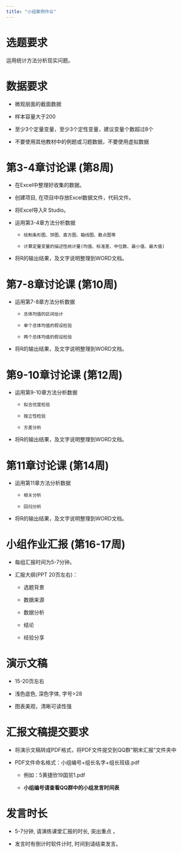 ```yaml
---
title: "小组案例作业"
---
```


# 选题要求

运用统计方法分析现实问题。

# 数据要求

-   微观层面的截面数据

-   样本容量大于200

-   至少3个定量变量，至少3个定性变量，建议变量个数超过8个

-   不要使用其他教材中的例题或习题数据，不要使用虚拟数据

# 第3-4章讨论课 (第8周)

-   在Excel中整理好收集的数据。

-   创建项目, 在项目中存放Excel数据文件，代码文件。

-   将Excel导入R Studio。

-   运用第3-4章方法分析数据

    -     绘制条形图、饼图、直方图、箱线图、散点图等
  
    -     计算定量变量的描述性统计量(均值、标准差、中位数、最小值、最大值)
    
-   将R的输出结果，及文字说明整理到WORD文档。

# 第7-8章讨论课  (第10周)

-   运用第7-8章方法分析数据

    -     总体均值的区间估计
  
    -     单个总体均值的假设检验
    
    -     两个总体均值的假设检验
    
-   将R的输出结果，及文字说明整理到WORD文档。



# 第9-10章讨论课  (第12周)

-   运用第9-10章方法分析数据

    -     拟合优度检验
  
    -     独立性检验
    
    -     方差分析
    
-   将R的输出结果，及文字说明整理到WORD文档。

# 第11章讨论课 (第14周)

-   运用第11章方法分析数据

    -     相关分析
  
    -     回归分析
    
-   将R的输出结果，及文字说明整理到WORD文档。

# 小组作业汇报 (第16-17周)

-   每组汇报时间为5-7分钟。

-   汇报大纲(PPT 20页左右)：

    -   选题背景
    
    -   数据来源
    
    -   数据分析
    
    -   结论
    
    -   经验分享

# 演示文稿

-   15-20页左右

-   浅色底色, 深色字体, 字号\>28

-   图表美观，清晰可读性强

# 汇报文稿提交要求

-   将演示文稿转成PDF格式，将PDF文件提交到QQ群“期末汇报”文件夹中

-   PDF文件命名格式：小组编号+组长名字+组长班级.pdf

    -   例如：5黄捷欣19国贸1.pdf

    -   **小组编号请查看QQ群中的小组发言时间表**

# 发言时长

-   5-7分钟, 请演练课堂汇报的时长, 突出重点 。

-   发言时有倒计时软件计时, 时间到请结束发言。
